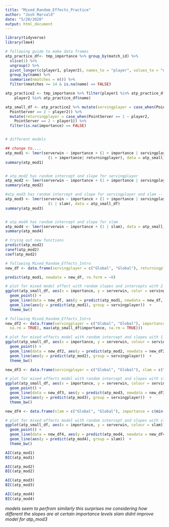 ```yaml
---
title: "Mixed_Random_Effects_Practice"
author: "Josh Marvald"
date: "5/20/2020"
output: html_document
---
```


```r
library(tidyverse)
library(lme4)
```

```r
# following guide to make data frames
atp_practice_df<- tmp_importance %>% group_by(match_id) %>%
  slice(1) %>%
  ungroup() %>%
  pivot_longer(c(player1, player2), names_to = "player", values_to = "name") %>%
  group_by(name) %>%
  summarise(nmatches = n()) %>%
  filter(nmatches >= 14 & is.na(name) == FALSE)

atp_practice2 <- tmp_importance %>% filter(player1 %in% atp_practice_df$name &
    player2 %in% atp_practice_df$name)

atp_small_df <- atp_practice2 %>% mutate(servingplayer = case_when(PointServer == 1 ~ player1,
  PointServer == 2 ~ player2)) %>%
  mutate(returningplayer = case_when(PointServer == 1 ~ player2,
    PointServer == 2 ~ player1)) %>%
  filter(is.na(importance) == FALSE)



```


```r
# different models 

## change to....
atp_mod1 <- lmer(serverwin ~ importance + (1 + importance | servingplayer) + 
                   (1 + importance| returningplayer), data = atp_small_df)
summary(atp_mod1)


# atp_mod2 has random intercept and slope for servingplayer
atp_mod2 <- lmer(serverwin ~ importance + (1 + importance | servingplayer), data = atp_small_df)
summary(atp_mod2)

#atp_mod3 has random intercept and slope for servingplayer and slam -- maybe surface improves model
atp_mod3 <- lmer(serverwin ~ importance + (1 + importance | servingplayer) +
                   (1 | slam), data = atp_small_df)
summary(atp_mod3)


# atp_mod4 has random intercept and slope for slam
atp_mod4 <- lmer(serverwin ~ importance + (1 | slam), data = atp_small_df)
summary(atp_mod4)
```


```r
# trying out new functions
predict(atp_mod2)
ranef(atp_mod2)
coef(atp_mod2)
```


```r
# following Mixed_Random_Effects_Intro 
new_df <- data.frame(servingplayer = c("Global", "Global"), returningplayer = c("Global", "Global"), importance = c(min(atp_small_df$importance, na.rm = TRUE), max(atp_small_df$importance, na.rm = TRUE)))

predict(atp_mod1, newdata = new_df, re.form = ~0)

# plot for mixed model effect with random slopes and intercepts with 2 random effects
ggplot(atp_small_df, aes(x = importance, y = serverwin, color = servingplayer)) +
  geom_point() +
  geom_line(data = new_df, aes(y = predict(atp_mod1, newdata = new_df, re.form = ~0)), size = 2) + 
  geom_line(aes(y = predict(atp_mod1), group = servingplayer))  +
  theme_bw() 
```



```r
# following Mixed_Random_Effects_Intro 
new_df2 <- data.frame(servingplayer = c("Global", "Global"), importance = c(min(atp_small_df$importance,
  na.rm = TRUE), max(atp_small_df$importance, na.rm = TRUE)))

# plot for mixed effects model with random intercept and slopes with 1 random effect
ggplot(atp_small_df, aes(x = importance, y = serverwin, colour = servingplayer)) +
  geom_point() +
  geom_line(data = new_df2, aes(y = predict(atp_mod2, newdata = new_df2, re.form = ~0)), size = 2)  + 
  geom_line(aes(y = predict(atp_mod2), group = servingplayer))  +
  theme_bw() 
```


```r
new_df3 <- data.frame(servingplayer = c("Global", "Global"), slam = c("Global", "Global"), importance = c(min(atp_small_df$importance, na.rm = TRUE), max(atp_small_df$importance, na.rm = TRUE)))

# plot for mixed effects model with random intercept and slopes with slam and servingplayer
ggplot(atp_small_df, aes(x = importance, y = serverwin, colour = servingplayer)) +
  geom_point() +
  geom_line(data = new_df3, aes(y = predict(atp_mod3, newdata = new_df3, re.form = ~0)), size = 2)  + 
  geom_line(aes(y = predict(atp_mod3), group = servingplayer))  +
  theme_bw() 
```


```r
new_df4 <- data.frame(slam = c("Global", "Global"), importance = c(min(atp_small_df$importance, na.rm = TRUE), max(atp_small_df$importance, na.rm = TRUE)))

# plot for mixed effects model with random intercept and slopes with slam 
ggplot(atp_small_df, aes(x = importance, y = serverwin, colour = slam)) +
  geom_point() +
  geom_line(data = new_df4, aes(y = predict(atp_mod4, newdata = new_df4, re.form = ~0)), size = 2)  + 
  geom_line(aes(y = predict(atp_mod4), group = slam))  +
  theme_bw() 
```


```r

AIC(atp_mod1)
BIC(atp_mod1)

AIC(atp_mod2)
BIC(atp_mod2)

AIC(atp_mod3)
BIC(atp_mod3)

AIC(atp_mod4)
BIC(atp_mod4)
```
*models seem to perfrom similarly*
*this surprises me considering how different the slopes are at certain importance levels*
*slam didnt improve model for atp_mod3*

<!-- I think you might get different results here after getting rid of those singularity problems -->






